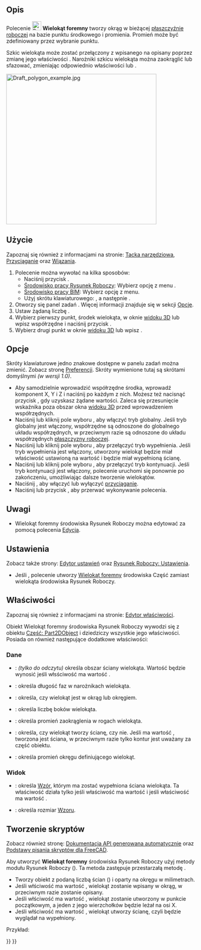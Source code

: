 <languages/>

{{Docnav/pl
|[[Draft_Rectangle/pl|Prostokąt]]
|[[Draft_BSpline/pl|Krzywa złożona]]
|[[Draft_Workbench/pl|środowisko pracy Rysunek roboczy]]
|IconL=Draft_Rectangle.svg
|IconR=Draft_BSpline.svg
|IconC=Workbench_Draft.svg
}}

{{GuiCommand/pl
|Name=Draft Polygon
|Name/pl=Rysunek Roboczy: Wielokąt foremny
|MenuLocation=Kreślenie → Wielokąt foremny<br>Kreślenie 2D → Wielokąt foremny
|Workbenches=[[Draft_Workbench/pl|Rysunek Roboczy]], [[BIM_Workbench/pl|BIM]]
|Shortcut={{KEY|P}} {{KEY|G}}
|Version=0.7
}}

<span id="Description"></span>
==Opis== 

Polecenie [[Image:Draft_Polygon.svg|24px]] '''Wielokąt foremny''' tworzy okrąg w bieżącej [[Draft_SelectPlane/pl|płaszczyźnie roboczej]] na bazie punktu środkowego i promienia. Promień może być zdefiniowany przez wybranie punktu.

Szkic wielokąta może zostać przełączony z wpisanego na opisany poprzez zmianę jego właściwości {{PropertyData|Tryb kreślenia}}. Narożniki szkicu wielokąta można zaokrąglić lub sfazować, zmieniając odpowiednio właściwości {{PropertyData|Promień zaokrąglenia}} lub {{PropertyData|Promień sfazowania}}.

[[Image:Draft_polygon_example.jpg|400px]]
{{Caption|Wielokąt foremny zdefiniowany przez dwa punkty, środek i promień.}}

<span id="Usage"></span>
==Użycie== 

Zapoznaj się również z informacjami na stronie: [[Draft_Tray/pl|Tacka narzędziowa]], [[Draft_Snap/pl|Przyciąganie]] oraz [[Draft_Constrain/pl|Wiązania]].

# Polecenie można wywołać na kilka sposobów:
#* Naciśnij przycisk {{Button|[[Image:Draft_Polygon.svg|16px]] '''Wielokąt foremny'''}}.
#* [[Draft_Workbench/pl|Środowisko pracy Rysunek Roboczy]]: Wybierz opcję z menu {{MenuCommand|Kreślenie → [[Image:Draft_Polygon.svg|16px]] Wielokąt foremny}}.
#* [[BIM_Workbench/pl|Środowisko pracy BIM]]: Wybierz opcję {{MenuCommand|Kreślenie 2D → [[Image:Draft_Polygon.svg|16px]] Wielokąt foremny}} z menu.
#* Użyj skrótu klawiaturowego: {{KEY|P}}, a następnie {{KEY|G}}.
# Otworzy się panel zadań {{MenuCommand|Wielokąt}}. Więcej informacji znajduje się w sekcji [[#Opcje|Opcje]].
# Ustaw żądaną liczbę {{MenuCommand|Boków}}.
# Wybierz pierwszy punkt, środek wielokąta, w oknie [[3D_view/pl|widoku 3D]] lub wpisz współrzędne i naciśnij przycisk {{Button|[[Image:Draft_AddPoint.svg|16px]] Wprowadź punkt}}.
# Wybierz drugi punkt w  oknie [[3D_view/pl|widoku 3D]] lub wpisz {{MenuCommand|Promień}}.

<span id="Options"></span>
==Opcje==

Skróty klawiaturowe jedno znakowe dostępne w panelu zadań można zmienić. Zobacz stronę [[Draft_Preferences/pl|Preferencji]]. Skróty wymienione tutaj są skrótami domyślnymi ''(w wersji 1.0)''.

* Aby samodzielnie wprowadzić współrzędne środka, wprowadź komponent X, Y i Z i naciśnij {{KEY|Enter}} po każdym z nich. Możesz też nacisnąć przycisk {{Button|[[Image:Draft_AddPoint.svg|16px]] Wprowadź punkt}}, gdy uzyskasz żądane wartości. Zaleca się przesunięcie wskaźnika poza obszar okna [[3D_view/pl|widoku 3D]] przed wprowadzeniem współrzędnych.
* Naciśnij {{KEY|G}} lub kliknij pole wyboru {{MenuCommand|Globalne}}, aby włączyć tryb globalny. Jeśli tryb globalny jest włączony, współrzędne są odnoszone do globalnego układu współrzędnych, w przeciwnym razie są odnoszone do układu współrzędnych [[Draft_SelectPlane/pl|płaszczyzny roboczej]].
* Naciśnij {{KEY|F}} lub kliknij pole wyboru {{MenuCommand|Wypełniony}}, aby przełączyć tryb wypełnienia. Jeśli tryb wypełnienia jest włączony, utworzony wielokąt będzie miał właściwość {{PropertyData|Utwórz ścianę}} ustawioną na wartość {{TRUE}} i będzie miał wypełnioną ścianę.
* Naciśnij {{KEY|N}} lub kliknij pole wyboru {{MenuCommand|Kontynuuj}}, aby przełączyć tryb kontynuacji. Jeśli tryb kontynuacji jest włączony, polecenie uruchomi się ponownie po zakończeniu, umożliwiając dalsze tworzenie wielokątów.
* Naciśnij {{KEY|S}}, aby włączyć lub wyłączyć [[Draft_Snap/pl|przyciąganie]].
* Naciśnij {{KEY|Esc}} lub przycisk {{Button|Zamknij}}, aby przerwać wykonywanie polecenia.

<span id="Notes"></span>
==Uwagi==

* Wielokąt foremny środowiska Rysunek Roboczy można edytować za pomocą polecenia [[Draft_Edit/pl|Edycja]].

<span id="Preferences"></span>
==Ustawienia==

Zobacz także strony: [[Preferences_Editor/pl|Edytor ustawień]] oraz [[Draft_Preferences/pl|Rysunek Roboczy: Ustawienia]].

* Jeśli {{MenuCommand|Edycja → Preferencje ... → Rysunek Roboczy → Ustawienia ogólne → Opcje narzędzi do kreślenia → Użyj prymitywów części, gdy są dostępne}}, polecenie utworzy [[Part_RegularPolygon/pl|Wielokąt foremny]] środowiska Część zamiast wielokąta środowiska Rysunek Roboczy.

<span id="Properties"></span>
==Właściwości==

Zapoznaj się również z informacjami na stronie: [[Property_editor/pl|Edytor właściwości]].

Obiekt Wielokąt foremny środowiska Rysunek Roboczy wywodzi się z obiektu [[Part_Part2DObject/pl|Część: Part2DObject]] i dziedziczy wszystkie jego właściwości. Posiada on również następujące dodatkowe właściwości:

<span id="Data"></span>
===Dane===

{{TitleProperty|Rysunek Roboczy}}

* {{PropertyData|Obszar|Area}}: ''(tylko do odczytu)'' określa obszar ściany wielokąta. Wartość będzie wynosić {{value|0.0}} jeśli włsściwość {{PropertyData|Utwórz ścianę}} ma wartość {{FALSE/pl}}.
* {{PropertyData|Promień sfazowania|Length}}: określa długość faz w narożnikach wielokąta.
* {{PropertyData|Tryb kreślenia|Enumeration}}: określa, czy wielokąt jest {{value|wpisany}} w okrąg lub {{value|opisany}} okręgiem.
* {{PropertyData|Liczba ścian|Integer}}: określa liczbę boków wielokąta.
* {{PropertyData|Promień zaokrąglenia|Length}}: określa promień zaokrąglenia w rogach wielokąta.
* {{PropertyData|Utwórz ścianę|Bool}}: określa, czy wielokąt tworzy ścianę, czy nie. Jeśli ma wartość {{TRUE/pl}}, tworzona jest ściana, w przeciwnym razie tylko kontur jest uważany za część obiektu.
* {{PropertyData|Promień|Length}}: określa promień okręgu definiującego wielokąt.

<span id="View"></span>
===Widok===

{{TitleProperty|Rysunek Roboczy}}

* {{PropertyView|Wzór|Enumeration}}: określa [[Draft_Pattern/pl|Wzór]], którym ma zostać wypełniona ściana wielokąta. Ta właściwość działa tylko jeśli właściwość {{PropertyData|Utwórz ścianę}} ma wartość {{TRUE}} i jeśli właściwość {{PropertyView|Tryb wyświetlania}} ma wartość {{value|Cieniowany z krawędziami}}.
* {{PropertyView|Rozmiar wzoru|Float}}: określa rozmiar [[Draft_Pattern/pl|Wzoru]].

<span id="Scripting"></span>
==Tworzenie skryptów==

Zobacz również stronę: [https://freecad.github.io/SourceDoc/ Dokumentacja API generowana automatycznie] oraz [[FreeCAD_Scripting_Basics/pl|Podstawy pisania skryptów dla FreeCAD]].

Aby utworzyć '''Wielokąt foremny''' środowiska Rysunek Roboczy użyj metody {{incode|make_polygon}} modułu Rysunek Roboczy ({{Version/pl|0.19}}). Ta metoda zastępuje przestarzałą metodę {{incode|makePolygon}}.

{{Code|code=
polygon = make_polygon(nfaces, radius=1, inscribed=True, placement=None, face=None, support=None)
}}
* Tworzy obiekt {{incode|wielokąt}} z podaną liczbą ścian ({{incode|nfaces}}) i oparty na  {{incode|promieniu}} okręgu w milimetrach.
* Jeśli włściwość {{incode|wpisany}} ma wartość {{True/pl}}, wielokąt zostanie wpisany w okrąg, w przeciwnym razie zostanie opisany.
* Jeśli włściwość {{incode|umiejscowienie}} ma wartość {{incode|Brak}}, wielokąt zostanie utworzony w punkcie początkowym, a jeden z jego wierzchołków będzie leżał na osi X.
* Jeśli włściwość {{incode|ściana}} ma wartość {{True/pl}}, wielokąt utworzy ścianę, czyli będzie wyglądał na wypełniony.

Przykład:
{{Code|code=
import FreeCAD as App
import Draft

doc = App.newDocument()

polygon1 = Draft.make_polygon(4, radius=500)
polygon2 = Draft.make_polygon(5, radius=750)

zaxis = App.Vector(0, 0, 1)
p3 = App.Vector(1000, 1000, 0)
place3 = App.Placement(p3, App.Rotation(zaxis, 90))

Polygon3 = Draft.make_polygon(6, radius=1450, placement=place3)

doc.recompute()
}}


{{Docnav/pl
|[[Draft_Rectangle/pl|Prostokąt]]
|[[Draft_BSpline/pl|Krzywa złożona]]
|[[Draft_Workbench/pl|środowisko pracy Rysunek roboczy]]
|IconL=Draft_Rectangle.svg
|IconR=Draft_BSpline.svg
|IconC=Workbench_Draft.svg
}}

{{Draft Tools navi{{#translation:}}}}
{{Userdocnavi{{#translation:}}}}